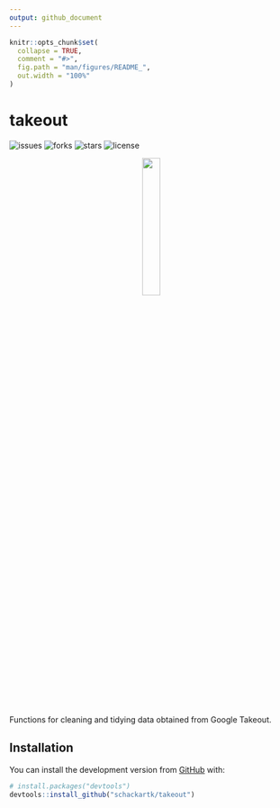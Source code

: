 ```yaml
---
output: github_document
---
```


<!-- README.md is generated from README.Rmd. Please edit that file -->

```r
knitr::opts_chunk$set(
  collapse = TRUE,
  comment = "#>",
  fig.path = "man/figures/README_",
  out.width = "100%"
)
```

# takeout

<!-- badges: start -->
![issues](https://img.shields.io/github/issues/schackartk/takeout)
![forks](https://img.shields.io/github/forks/schackartk/takeout)
![stars](https://img.shields.io/github/stars/schackartk/takeout)
![license](https://img.shields.io/github/license/schackartk/takeout)
<!-- badges: end -->

<p align="center">
  <img src="man/figures/README_tile.svg" width="25%" />
</p>



Functions for cleaning and tidying data obtained from Google Takeout.

## Installation

You can install  the development version from [GitHub](https://github.com/) with:

``` r
# install.packages("devtools")
devtools::install_github("schackartk/takeout")
```
